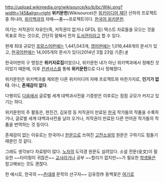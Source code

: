 http://upload.wikimedia.org/wikisource/ko/b/bc/Wiki.png?width=145&align=right '''위키문헌'''(Wikisource)은 [[위키미디어 재단]] 산하의 프로젝트 중 하나라, [[위키백과]]의 자매~~품~~프로젝트이다. [http://ko.wikisource.org/wiki/Wikisource:%EB%8C%80%EB%AC%B8 한국어 위키문헌].

여기는 저작권이 자유인(즉, 저작권이 없거나 GFDL 등) 텍스트 자료들을 모으는 것을 목표로 하는 것으로, 간단히 말해서 전자 [[도서관]]이라고 할 수 있다.

현재 최대 규모인 [[프랑스어]]판에는 1,441,043개, [[영어]]판에는 1,016,448개의 문서가 있고, [[한국어]]판에는 14,005개의 문서가 있다(2014년 3월 23일 기준).[http://meta.wikimedia.org/wiki/Wikisource #]

한국어판의 구 명칭은 '''위키자료집'''이었으나, 위키문헌 내가 아닌 위키백과에서 정해진 것이었기 때문에, 이후 [[컨센서스]]를 통해 '''위키문헌'''으로 다시 정해졌다.

위키문헌은 위키백과를 제외한 다른 위키미디어 자매 프로젝트와 마찬가지로, '''인기가 없다'''. 아니, '''존재감이 없다'''.

다행히도 [[다음]]에서 글로벌 세계 대백과사전을 기증받은 이후로는 점점 규모가 커지고 있기는 하다.

위키문헌의 주 활동은, 현진건, 김유정 등 저작권이 만료된 [[한국]] 작가들의 작품을 수록하거나, 글로벌 세계 대백과사전을 날라 오거나, 저작권이 만료된 다른 언어권 작가들의 작품을 번역하는 것 등이다.

존재감이 없는 이유로는 한국어나 [[한문]]으로 쓰여진 [[고전소설]]의 원문은 구하기도 힘들기 때문인 것 같다.

그래도 생각보다 자료량이 많다. [[노자]]의 도덕경 원문도 실려있다. 소설 전문(全文)이 필요한 ~~타이핑이 귀찮은~~ [[교사]]라거나 공부 ~~할리가 없지만~~가 필요한 [[학생]]들은 참고해보는 것도 괜찮다.  

한 예시로, 한국의 ~~[[츤데레]] 문학의 선구자~~ 김유정作 동백꽃은 [http://ko.wikisource.org/wiki/%EB%8F%99%EB%B0%B1%EA%BD%83 여기로]
